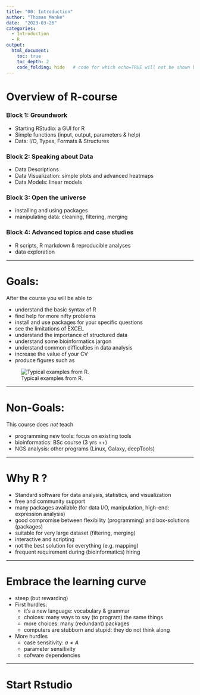 ```yaml
---
title: "00: Introduction"
author: "Thomas Manke"
date:  "2023-03-26"
categories: 
  - Introduction
  - R
output: 
  html_document:
    toc: true
    toc_depth: 2
    code_folding: hide   # code for which echo=TRUE will not be shown but folded
---
```


# Overview of R-course

### Block 1: Groundwork

-   Starting RStudio: a GUI for R
-   Simple functions (input, output, parameters & help)
-   Data: I/O, Types, Formats & Structures

### Block 2: Speaking about Data

-   Data Descriptions
-   Data Visualization: simple plots and advanced heatmaps
-   Data Models: linear models

### Block 3: Open the universe

-   installing and using packages
-   manipulating data: cleaning, filtering, merging

### Block 4: Advanced topics and case studies

-   R scripts, R markdown & reproducible analyses
-   data exploration

------------------------------------------------------------------------

# Goals:

After the course you will be able to

-   understand the basic syntax of R
-   find help for more nifty problems
-   install and use packages for your specific questions
-   see the limitations of EXCEL
-   understand the importance of structured data
-   understand some bioinformatics jargon
-   understand common difficulties in data analysis
-   increase the value of your CV
-   produce figures such as

![Typical examples from R.](images/sample_plots.png)

------------------------------------------------------------------------

# Non-Goals:

This course does *not* teach

-   programming new tools: focus on existing tools
-   bioinformatics: BSc course (3 yrs ++)
-   NGS analysis: other programs (Linux, Galaxy, deepTools)

------------------------------------------------------------------------

# Why R ?

-   Standard software for data analysis, statistics, and visualization
-   free and community support
-   many packages available (for data I/O, manipulation, high-end: expression analysis)
-   good compromise between flexibility (programming) and box-solutions (packages)
-   suitable for very large dataset (filtering, merging)
-   interactive and scripting
-   not the best solution for everything (e.g. mapping)
-   frequent requirement during (bioinformatics) hiring

------------------------------------------------------------------------

# Embrace the learning curve

-   steep (but rewarding)
-   First hurdles:
    -   it's a new language: vocabulary & grammar
    -   choices: many ways to say (to program) the same things
    -   more choices: many (redundant) packages
    -   computers are stubborn and stupid: they do not think along
-   More hurdles
    -   case sensitivity: $a \ne A$
    -   parameter sensitivity
    -   sofware dependencies

------------------------------------------------------------------------

# Start Rstudio
